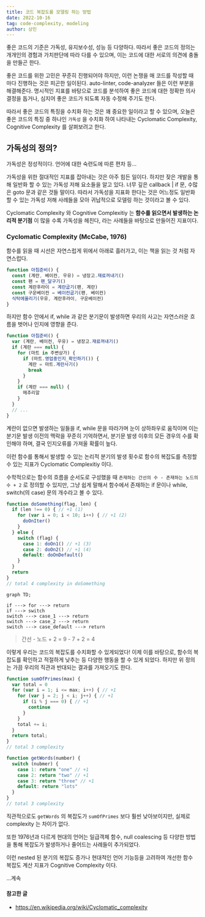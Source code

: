 ```yaml
---
title: 코드 복잡도를 모델링 하는 방법
date: 2022-10-16
tag: code-complexity, modeling
author: 상민
---
```


좋은 코드의 기준은 가독성, 유지보수성, 성능 등 다양하다. 따라서 좋은 코드의 정의는 개개인의 경험과 가치판단에 따라 다를 수 있으며, 이는 코드에 대한 서로의 의견에 충돌을 만들곤 한다.

좋은 코드를 위한 고민은 꾸준히 진행되어야 하지만, 이런 논쟁을 매 코드를 작성할 때 마다 진행하는 것은 피곤한 일이된다. auto-linter, code-analyzer 들은 이런 부분을 해결해준다. 명시적인 지표를 바탕으로 코드를 분석하여 좋은 코드에 대한 정확한 의사결정을 돕거나, 심지어 좋은 코드가 되도록 자동 수정해 주기도 한다.

따라서 좋은 코드의 특징을 수치화 하는 것은 꽤 중요한 일이라고 할 수 있으며, 오늘은 좋은 코드의 특징 중 하나인 `가독성` 을 수치화 하여 나타내는 Cyclomatic Complexity, Cognitive Complexity 를 살펴보려고 한다.

## 가독성의 정의?

가독성은 정성적이다. 언어에 대한 숙련도에 따른 편차 등...

가독성을 위한 절대적인 지표를 잡아내는 것은 아주 힘든 일이다. 하지만 잦은 개발을 통해 일반화 할 수 있는 가독성 저해 요소들을 알고 있다. 너무 깊은 callback | if 문, 수많은 goto 문과 같은 것들 말이다. 따라서 가독성을 지표화 한다는 것은 어느정도 일반화 할 수 있는 가독성 저해 사례들을 모아 귀납적으로 모델링 하는 것이라고 볼 수 있다.

Cyclomatic Complexity 와 Cognitive Complexitiy 는 **함수를 읽으면서 발생하는 논리적 분기점** 이 많을 수록 가독성을 헤친다, 라는 사례들을 바탕으로 만들어진 지표이다.

### Cyclomatic Complexity (McCabe, 1976)

함수를 읽을 때 시선은 자연스럽게 위에서 아래로 흘러가고, 이는 책을 읽는 것 처럼 자연스럽다.
```js
function 아침준비() {
  const (계란, 베이컨, 우유) = 냉장고.재료꺼내기()
  const 팬 = 팬_달구기()
  const 계란후라이 = 계란굽기(팬, 계란)
  const 구운베이컨 = 베이컨굽기(팬, 베이컨)
  식탁에올리기(우유, 계란후라이, 구운베이컨)
}
```

하지만 함수 안에서 if, while 과 같은 분기문이 발생하면 우리의 사고는 자연스러운 흐름을 벗어나 인지에 영향을 준다.

```js
function 아침준비() {
  var (계란, 베이컨, 우유) = 냉장고.재료꺼내기()
  if (계란 === null) {
    for (마트 in 주변상가) {
      if (마트.영업중인지_확인하기()) {
        계란 = 마트.계란사기()
        break
      }
    }
    if (계란 === null) {
      메추리알
    }
  }
  // ...
}
```

계란이 없으면 발생하는 일들을 if, while 문을 따라가며 눈이 상하좌우로 움직이며 이는 분기문 발생 이전의 맥락을 꾸준히 기억하면서, 분기문 발생 이후의 모든 경우의 수를 확인해야 하며, 결국 인지오류를 가져올 확률이 높다.

이런 함수를 통해서 발생할 수 있는 논리적 분기의 발생 횟수로 함수의 복잡도를 측정할 수 있는 지표가 Cyclomatic Complexitiy 이다.

수학적으로는 함수의 흐름을 순서도로 구성했을 때 `존재하는 간선의 수 - 존재하는 노드의 수 + 2` 로 정의할 수 있지만, 그냥 쉽게 말해서 함수에서 존재하는 if 문이나 while, switch(의 case) 문의 개수라고 볼 수 있다.

```js
function doSomething(flag, len) {
  if (len !== 0) { // +1 (1)
    for (var i = 0; i < 10; i++) { // +1 (2)
      doOnIter()
    }
  } else {
    switch (flag) {
      case 1: doOn1() // +1 (3)
      case 2: doOn2() // +1 (4)
      default: doOnDefault()
    }
  }
  return
}
// total 4 complexity in doSomething
```

```mermaid
graph TD;

if ---> for ---> return
if ---> switch
switch ---> case_1 ---> return
switch ---> case_2 ---> return
switch ---> case_default ---> return
```
> 간선 - 노드 + 2 = 9 - 7 + 2 = 4

이렇게 우리는 코드의 복잡도를 수치화할 수 있게되었다! 이제 이를 바탕으로, 함수의 복잡도를 확인하고 적절하게 낮추는 등 다양한 행동을 할 수 있게 되었다.
하지만 위 정의는 가끔 우리의 직관과 반대되는 결과를 가져오기도 한다.

```js
function sumOfPrimes(max) {
  var total = 0 
  for (var i = 1; i <= max; i++) { // +1
    for (var j = 2; j < i; j++) { // +1
      if (i % j === 0) { // +1
        continue
      }
    }
    total += i;
  }
  return total;
}
// total 3 complexity
```

```js
function getWords(number) {
  switch (nubmer) {
    case 1: return "one" // +1
    case 2: return "two" // +1
    case 3: return "three" // +1
    default: return "lots"
  }
}
// total 3 complexity
```

직관적으로도 `getWords` 의 복잡도가 `sumOfPrimes` 보다 훨씬 낮아보이지만, 실제로 complexity 는 차이가 없다.

또한 1976년과 다르게 현대의 언어는 일급객체 함수, null coalescing 등 다양한 방법을 통해 복잡도가 발생하거나 줄어드는 사례들이 추가되었다.

이런 nested 된 분기의 복잡도 증가나 현대적인 언어 기능등을 고려하여 개선한 함수 복잡도 계산 지표가 Cognitive Complexity 이다.

...계속


#### 참고한 글
- https://en.wikipedia.org/wiki/Cyclomatic_complexity












